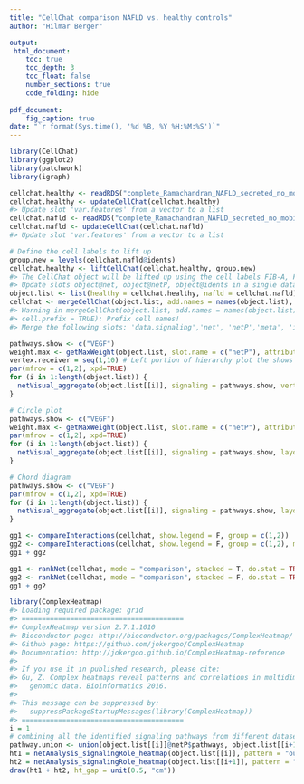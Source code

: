 ```yaml
---
title: "CellChat comparison NAFLD vs. healthy controls"
author: "Hilmar Berger"

output: 
 html_document:
    toc: true
    toc_depth: 3
    toc_float: false
    number_sections: true
    code_folding: hide
    
pdf_document:
    fig_caption: true
date: "`r format(Sys.time(), '%d %B, %Y %H:%M:%S')`"
---
```


```r
library(CellChat)
library(ggplot2)                  
library(patchwork)
library(igraph)
```

```r
cellchat.healthy <- readRDS("complete_Ramachandran_NAFLD_secreted_no_mobile_healthy_only/CellChat_NET_final_complete_Ramachandran_NAFLD_secreted_no_mobile_healthy_only.rds")
cellchat.healthy <- updateCellChat(cellchat.healthy)
#> Update slot 'var.features' from a vector to a list
cellchat.nafld <- readRDS("complete_Ramachandran_NAFLD_secreted_no_mobile_diseased_only/CellChat_NET_final_complete_Ramachandran_NAFLD_secreted_no_mobile_diseased_only.rds")
cellchat.nafld <- updateCellChat(cellchat.nafld)
#> Update slot 'var.features' from a vector to a list
```


```r
# Define the cell labels to lift up
group.new = levels(cellchat.nafld@idents)
cellchat.healthy <- liftCellChat(cellchat.healthy, group.new)
#> The CellChat object will be lifted up using the cell labels FIB-A, FIB-B, FIB-P, DC, Pericyte, MYL, Immune, ENDO, Muscle, MELA, Basal-P, Basal, Spinious
#> Update slots object@net, object@netP, object@idents in a single dataset...
object.list <- list(healthy = cellchat.healthy, nafld = cellchat.nafld)
cellchat <- mergeCellChat(object.list, add.names = names(object.list), cell.prefix = TRUE)
#> Warning in mergeCellChat(object.list, add.names = names(object.list),
#> cell.prefix = TRUE): Prefix cell names!
#> Merge the following slots: 'data.signaling','net', 'netP','meta', 'idents', 'var.features' , 'DB', and 'LR'.
```

```r
pathways.show <- c("VEGF") 
weight.max <- getMaxWeight(object.list, slot.name = c("netP"), attribute = pathways.show) # control the edge weights across different datasets
vertex.receiver = seq(1,10) # Left portion of hierarchy plot the shows signaling to dermal cells and right portion shows signaling to epidermal cells
par(mfrow = c(1,2), xpd=TRUE)
for (i in 1:length(object.list)) {
  netVisual_aggregate(object.list[[i]], signaling = pathways.show, vertex.receiver = vertex.receiver, edge.weight.max = weight.max[1], edge.width.max = 10, signaling.name = paste(pathways.show, names(object.list)[i]))
}
```


```r
# Circle plot
pathways.show <- c("VEGF") 
weight.max <- getMaxWeight(object.list, slot.name = c("netP"), attribute = pathways.show) # control the edge weights across different datasets
par(mfrow = c(1,2), xpd=TRUE)
for (i in 1:length(object.list)) {
  netVisual_aggregate(object.list[[i]], signaling = pathways.show, layout = "circle", edge.weight.max = weight.max[1], edge.width.max = 10, signaling.name = paste(pathways.show, names(object.list)[i]))
}
```

```r
# Chord diagram
pathways.show <- c("VEGF") 
par(mfrow = c(1,2), xpd=TRUE)
for (i in 1:length(object.list)) {
  netVisual_aggregate(object.list[[i]], signaling = pathways.show, layout = "chord", signaling.name = paste(pathways.show, names(object.list)[i]))
}

```

```r
gg1 <- compareInteractions(cellchat, show.legend = F, group = c(1,2))
gg2 <- compareInteractions(cellchat, show.legend = F, group = c(1,2), measure = "weight")
gg1 + gg2
```

```r
gg1 <- rankNet(cellchat, mode = "comparison", stacked = T, do.stat = TRUE)
gg2 <- rankNet(cellchat, mode = "comparison", stacked = F, do.stat = TRUE)
gg1 + gg2
```

```r
library(ComplexHeatmap)
#> Loading required package: grid
#> ========================================
#> ComplexHeatmap version 2.7.1.1010
#> Bioconductor page: http://bioconductor.org/packages/ComplexHeatmap/
#> Github page: https://github.com/jokergoo/ComplexHeatmap
#> Documentation: http://jokergoo.github.io/ComplexHeatmap-reference
#> 
#> If you use it in published research, please cite:
#> Gu, Z. Complex heatmaps reveal patterns and correlations in multidimensional 
#>   genomic data. Bioinformatics 2016.
#> 
#> This message can be suppressed by:
#>   suppressPackageStartupMessages(library(ComplexHeatmap))
#> ========================================
i = 1
# combining all the identified signaling pathways from different datasets 
pathway.union <- union(object.list[[i]]@netP$pathways, object.list[[i+1]]@netP$pathways)
ht1 = netAnalysis_signalingRole_heatmap(object.list[[i]], pattern = "outgoing", signaling = pathway.union, title = names(object.list)[i], width = 5, height = 6)
ht2 = netAnalysis_signalingRole_heatmap(object.list[[i+1]], pattern = "outgoing", signaling = pathway.union, title = names(object.list)[i+1], width = 5, height = 6)
draw(ht1 + ht2, ht_gap = unit(0.5, "cm"))
```

